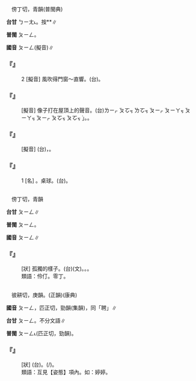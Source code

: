 
=={{ruby|乒|ㄆㄧㄥ}}==

　傍丁切，青韻(普閩典)

'''台甘''' <rt>ㄅㄧㄤ˪</rt>。按{{ruby|：|ㄅㄧㄣ˪}}*{{ruby|。|ㄆㄧㄣˊ}}*∥

'''普閩''' <rt>ㄆㄧㄥ</rt>。

'''國音''' <rt>ㄆㄧㄥ</rt>(擬音)∥

    

==='''『{{ruby|乒|ㄆㄧㄥ}}{{ruby|乓|ㄆㄤ}}』'''===
:2  [擬音] 風吹得門窗～直響。(台){{ruby|風|ㄏㆲ}}{{ruby|透|ㄊㄠ˪}}{{ruby|<mark>&#xffa42;</mark>|ㄍㄚㆷ}}{{ruby|門|ㄇㆭˊ}}{{ruby|窗|ㄊㄤ}}{{ruby|乒|ㄅㄧㄣ˪}}{{ruby|乓|ㄅㄧㄤ˪}}{{ruby|叫|ㄍㄧㄜ˪}}。
    

==='''『{{ruby|乒|ㄆㄧㄥ}}{{ruby|乒|ㄆㄧㄥ}}{{ruby|乓|ㄆㄧㄤ}}{{ruby|乓|ㄆㄧㄤ}}』'''===
: [擬音] 像{{ruby|雹|ㄅㄠˊ}}子打在屋頂上的聲音。(台){{ruby|「|ㄆㄧㆷ}}<rt>ㄌㄧㆷ ͘</rt><rt>ㄆㆦㆶ ͘</rt><rt>ㄌㆦㆶ ͘</rt>{{ruby|、|ㄆㄧㆷ ͘}}<rt>ㄆㄧㆷ ͘</rt><rt>ㄆㄧㄚㆶ ͘</rt><rt>ㄆㄧㄚㆶ ͘</rt>{{ruby|、|ㄆㄧㆷ ͘}}<rt>ㄆㄧㆷ ͘</rt><rt>ㄆㆦㆶ ͘</rt><rt>ㄆㆦㆶ ͘</rt>」。{{ruby|像|ㄑㄧㆫ˫}}{{ruby|/|ㄑㄧㆧ˫}}{{ruby|冰|ㄅㄧㄥ}}{{ruby|雹|ㄆㄠㆷ ͘}}{{ruby|落|ㄌㄚㆶ}}{{ruby|落|ㄌㄜㆷ ͘}}{{ruby|厝|ㄘㄨ˪}}{{ruby|頂|ㄉㄧㄥˋ}}{{ruby|丌|ㆤ}}{{ruby|聲|ㄒㄧㆩ}}。
    

==='''『{{ruby|乒|ㄆㄧㄥ}}』'''===
: [擬音] (台){{ruby|乒|ㄅㄧㄣ˪}}，{{ruby|乒|ㄅㄧㄣ˪}}{{ruby|乓|ㄅㄧㄤ˪}}。
    

==='''『{{ruby|乒|ㄆㄧㄥ}}{{ruby|乓|ㄆㄤ}}』'''===
:1  [名] {{ruby|乒|ㄆㄧㄥ}}{{ruby|乓|ㄆㄤ}}{{ruby|球|ㄑㄧㄡˊ}}。桌球。(台){{ruby|乒|ㄆㄧㄣ}}{{ruby|/|ㄆㄧㄣˊ}}{{ruby|乓|ㄆㆲˋ}}{{ruby|球|ㄍㄧㄨˊ}}。
    

=={{ruby|俜|ㄆㄧㄥ}}==

　傍丁切，青韻

'''台甘''' <rt>ㄆㄧㄥ</rt>∥

'''普閩''' <rt>ㄆㄧㄥ</rt>。

'''國音''' <rt>ㄆㄧㄥ</rt>∥

    

==='''『{{ruby|伶|ㄌㄧㄥˋ}}{{ruby|俜|ㄆㄧㄥ}}』'''===
: [狀] 孤獨的樣子。(台)(文){{ruby|伶|ㄌㄧㄥˊ}}{{ruby|俜|ㄆㄧㄥ}}。{{ruby|孤|ㄍㆦ}}{{ruby|單|ㄉㄨㆩ}}。{{ruby|無|ㆠㄜˊ}}{{ruby|伴|ㄆㄨㆩ˫}}。
:類語：伶仃。零丁。
:
:
    

=={{ruby|娉|ㄆㄧㄥ}}==

　彼耕切，庚韻。(正韻)(康典)

'''國音''' <rt>ㄆㄧㄥ</rt>{{ruby|。|ㄆㄧㄥˋ}}，匹正切，勁韻(集韻)，同「聘」∥

'''台甘''' <rt>ㄆㄧㄥ</rt>{{ruby|、|ㄆㄧㄥ˪}}。不分文語∥

'''普閩''' <rt>ㄆㄧㄥ˪</rt>(匹正切，勁韻)。

    

==='''『{{ruby|娉|ㄆㄧㄥ}}{{ruby|婷|ㄊㄧㄥˊ}}』'''===
: [狀] (台){{ruby|娉|ㄆㄧㄥ}}{{ruby|婷|ㄉㄧㄥˊ}}。{{ruby|形|ㄏㄧㄥˊ}}{{ruby|容|ㄧㆲˊ}}{{ruby|女|ㄌㄧˋ}}{{ruby|/|ㄌㄨˋ}}{{ruby|性|ㄒㄧㄥ˪}}{{ruby|姿|ㄗㄨ}}{{ruby|勢|ㄙㆤ˪}}(/{{ruby|體|ㄊㆤˋ}}{{ruby|態|ㄊㄞ˪}}){{ruby|優|ㄧㄨ}}{{ruby|美|ㆠㄧˋ}}。
:類語：互見【姿態】項內。如：婷婷。
:
    
